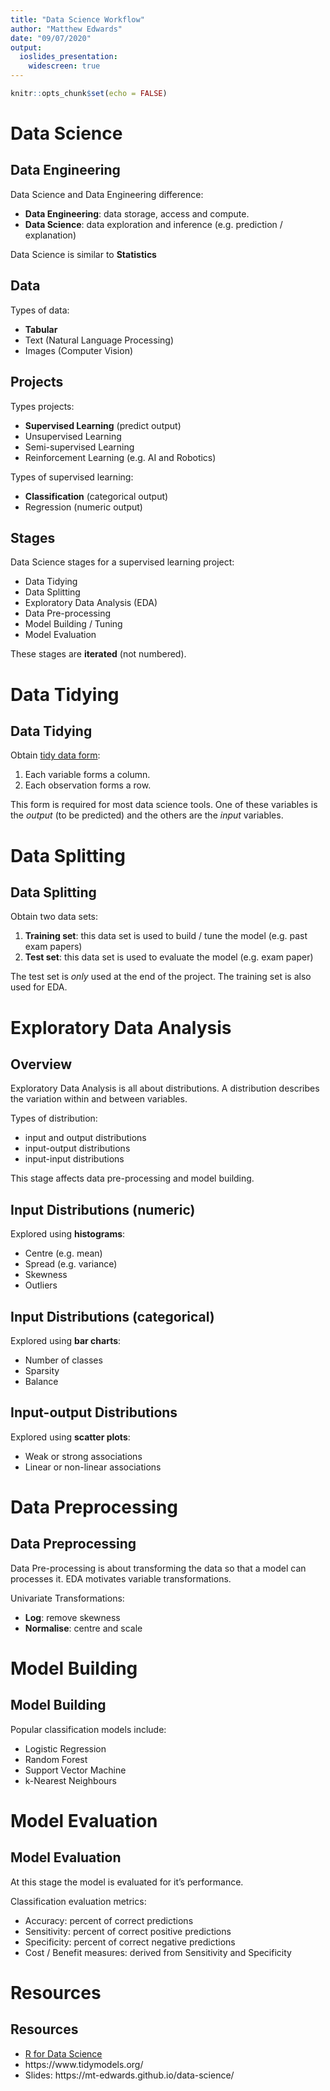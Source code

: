 ```yaml
---
title: "Data Science Workflow"
author: "Matthew Edwards"
date: "09/07/2020"
output: 
  ioslides_presentation:
    widescreen: true
---
```


```r
knitr::opts_chunk$set(echo = FALSE)
```

# Data Science

## Data Engineering

Data Science and Data Engineering difference:

- **Data Engineering**: data storage, access and compute.
- **Data Science**: data exploration and inference (e.g. prediction / explanation)

Data Science is similar to **Statistics**

## Data

Types of data:

- **Tabular**
- Text (Natural Language Processing)
- Images (Computer Vision)

## Projects

Types projects:

- **Supervised Learning** (predict output)
- Unsupervised Learning 
- Semi-supervised Learning
- Reinforcement Learning (e.g. AI and Robotics)

Types of supervised learning:

- **Classification** (categorical output)
- Regression (numeric output)

## Stages

Data Science stages for a supervised learning project:

- Data Tidying
- Data Splitting
- Exploratory Data Analysis (EDA)
- Data Pre-processing
- Model Building / Tuning
- Model Evaluation
 
These stages are **iterated** (not numbered).

# Data Tidying

## Data Tidying

Obtain [tidy data form](https://vita.had.co.nz/papers/tidy-data.pdf):

1. Each variable forms a column.
2. Each observation forms a row.

This form is required for most data science tools. One of these variables is the *output* (to be predicted) and the others are the *input* variables.

# Data Splitting

## Data Splitting

Obtain two data sets:

1. **Training set**: this data set is used to build / tune the model (e.g. past exam papers)
2. **Test set**: this data set is used to evaluate the model (e.g. exam paper)

The test set is *only* used at the end of the project. The training set is also used for EDA.

# Exploratory Data Analysis

## Overview

Exploratory Data Analysis is all about distributions. A distribution describes the variation within and between variables.

Types of distribution:

- input and output distributions
- input-output distributions
- input-input distributions

This stage affects data pre-processing and model building.

## Input Distributions (numeric)

Explored using **histograms**:

- Centre (e.g. mean)
- Spread (e.g. variance)
- Skewness
- Outliers

## Input Distributions (categorical)

Explored using **bar charts**:

- Number of classes
- Sparsity
- Balance

## Input-output Distributions

Explored using **scatter plots**:

- Weak or strong associations
- Linear or non-linear associations

# Data Preprocessing

## Data Preprocessing

Data Pre-processing is about transforming the data so that a model can processes it. EDA motivates variable transformations.

Univariate Transformations: 

- **Log**: remove skewness
- **Normalise**: centre and scale

# Model Building

## Model Building

Popular classification models include:

- Logistic Regression
- Random Forest
- Support Vector Machine
- k-Nearest Neighbours

# Model Evaluation

## Model Evaluation

At this stage the model is evaluated for it's performance. 

Classification evaluation metrics:

- Accuracy: percent of correct predictions
- Sensitivity: percent of correct positive predictions
- Specificity: percent of correct negative predictions
- Cost / Benefit measures: derived from Sensitivity and Specificity

# Resources

## Resources

- [R for Data Science](https://r4ds.had.co.nz/)
- https://www.tidymodels.org/
- Slides: https://mt-edwards.github.io/data-science/